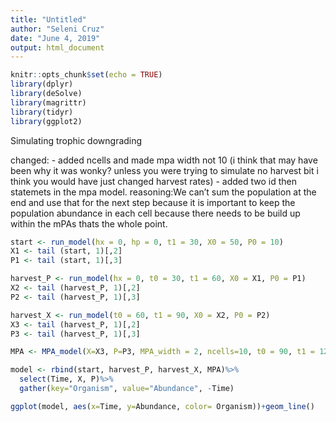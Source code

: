 ```yaml
---
title: "Untitled"
author: "Seleni Cruz"
date: "June 4, 2019"
output: html_document
---
```


```r
knitr::opts_chunk$set(echo = TRUE)
library(dplyr)
library(deSolve)
library(magrittr)
library(tidyr)
library(ggplot2)
```

Simulating trophic downgrading 

changed:
- added ncells and made mpa width not 10 (i think that may have been why it was wonky? unless you were trying to simulate no harvest bit i think you would have just changed harvest rates)
- added two id then statemets in the mpa model. reasoning:We can't sum the population at the end and use that for the next step because it is important to keep the population abundance in each cell because there needs to be build up within the mPAs thats the whole point.


```r

start <- run_model(hx = 0, hp = 0, t1 = 30, X0 = 50, P0 = 10)
X1 <- tail (start, 1)[,2]
P1 <- tail (start, 1)[,3]

harvest_P <- run_model(hx = 0, t0 = 30, t1 = 60, X0 = X1, P0 = P1)
X2 <- tail (harvest_P, 1)[,2]
P2 <- tail (harvest_P, 1)[,3]

harvest_X <- run_model(t0 = 60, t1 = 90, X0 = X2, P0 = P2)
X3 <- tail (harvest_P, 1)[,2]
P3 <- tail (harvest_P, 1)[,3]

MPA <- MPA_model(X=X3, P=P3, MPA_width = 2, ncells=10, t0 = 90, t1 = 120)

model <- rbind(start, harvest_P, harvest_X, MPA)%>%
  select(Time, X, P)%>%
  gather(key="Organism", value="Abundance", -Time)

ggplot(model, aes(x=Time, y=Abundance, color= Organism))+geom_line()


```

